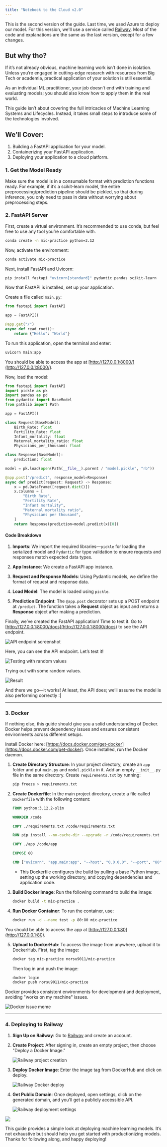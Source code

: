 ```yaml
---
title: "Notebook to the Cloud v2.0"
---
```


This is the second version of the guide. Last time, we used Azure to deploy our model. For this version, we'll use a service called [Railway](https://railway.app/). Most of the code and explanations are the same as the last version, except for a few changes.

## But why tho?

If it’s not already obvious, machine learning work isn’t done in isolation. Unless you’re engaged in cutting-edge research with resources from Big Tech or academia, practical application of your solution is still essential.

As an individual ML practitioner, your job doesn’t end with training and evaluating models; you should also know how to apply them in the real world.

This guide isn’t about covering the full intricacies of Machine Learning Systems and Lifecycles. Instead, it takes small steps to introduce some of the technologies involved.

## We’ll Cover:

1. Building a FastAPI application for your model.
2. Containerizing your FastAPI application.
3. Deploying your application to a cloud platform.

### 1. Get the Model Ready

Make sure the model is in a consumable format with prediction functions ready. For example, if it’s a scikit-learn model, the entire preprocessing/prediction pipeline should be pickled, so that during inference, you only need to pass in data without worrying about preprocessing steps.

### 2. FastAPI Server

First, create a virtual environment. It’s recommended to use conda, but feel free to use any tool you’re comfortable with.

```bash
conda create -n mic-practice python=3.12
```

Now, activate the environment:

```bash
conda activate mic-practice
```

Next, install FastAPI and Uvicorn:

```bash
pip install fastapi "uvicorn[standard]" pydantic pandas scikit-learn
```

Now that FastAPI is installed, set up your application.

Create a file called `main.py`:

```python
from fastapi import FastAPI 

app = FastAPI() 

@app.get("/") 
async def read_root(): 
    return {"Hello": "World"}
```

To run this application, open the terminal and enter:

```bash
uvicorn main:app
```

You should be able to access the app at [http://127.0.0.1:8000/](http://127.0.0.1:8000/).

Now, load the model:

```python
from fastapi import FastAPI
import pickle as pk
import pandas as pd
from pydantic import BaseModel
from pathlib import Path

app = FastAPI()

class Request(BaseModel):
    Birth_Rate: float
    Fertility_Rate: float
    Infant_mortality: float
    Maternal_mortality_ratio: float
    Physicians_per_thousand: float

class Response(BaseModel):
    prediction: float

model = pk.load(open(Path(__file__).parent / "model.pickle", "rb"))

@app.post("/predict", response_model=Response)
async def predict(request: Request) -> Response:
    x = pd.DataFrame([request.dict()])
    x.columns = [
        "Birth Rate",
        "Fertility Rate",
        "Infant mortality",
        "Maternal mortality ratio",
        "Physicians per thousand",
    ]
    return Response(prediction=model.predict(x)[0])
```

#### Code Breakdown

1. **Imports**: We import the required libraries—`pickle` for loading the serialized model and `Pydantic` for type validation to ensure requests and responses match expected data types.

2. **App Instance**: We create a FastAPI app instance.

3. **Request and Response Models**: Using Pydantic models, we define the format of request and response data.

4. **Load Model**: The model is loaded using `pickle`.

5. **Prediction Endpoint**: The `@app.post` decorator sets up a POST endpoint at `/predict`. The function takes a **Request** object as input and returns a **Response** object after making a prediction.

Finally, we’ve created the FastAPI application! Time to test it. Go to [http://127.0.0.1:8000/docs](http://127.0.0.1:8000/docs) to see the API endpoint.

![API endpoint screenshot](Pastedimage20240324221431.png)

Here, you can see the API endpoint. Let’s test it!

![Testing with random values](Pastedimage20240324221737.png)

Trying out with some random values.

![Result](Pastedimage20240324221832.png)

And there we go—it works! At least, the API does; we’ll assume the model is also performing correctly :|

---

### 3. Docker

If nothing else, this guide should give you a solid understanding of Docker. Docker helps prevent dependency issues and ensures consistent environments across different setups.

Install Docker here: [https://docs.docker.com/get-docker](https://docs.docker.com/get-docker). Once installed, run the Docker daemon.

1. **Create Directory Structure**: In your project directory, create an `app` folder and put `main.py` and `model.pickle` in it. Add an empty `__init__.py` file in the same directory. Create `requirements.txt` by running:

   ```bash
   pip freeze > requirements.txt
   ```

2. **Create Dockerfile**: In the main project directory, create a file called `Dockerfile` with the following content:

   ```Dockerfile
   FROM python:3.12.2-slim

   WORKDIR /code

   COPY ./requirements.txt /code/requirements.txt 

   RUN pip install --no-cache-dir --upgrade -r /code/requirements.txt

   COPY ./app /code/app

   EXPOSE 80

   CMD ["uvicorn", "app.main:app", "--host", "0.0.0.0", "--port", "80"]
   ```

   - This Dockerfile configures the build by pulling a base Python image, setting up the working directory, and copying dependencies and application code.

3. **Build Docker Image**: Run the following command to build the image:

   ```bash
   docker build -t mic-practice .
   ```

4. **Run Docker Container**: To run the container, use:

   ```bash
   docker run -d --name test -p 80:80 mic-practice   
   ```

You should be able to access the app at [http://127.0.0.1:80](http://127.0.0.1:80).

5. **Upload to DockerHub**: To access the image from anywhere, upload it to DockerHub. First, tag the image:

   ```bash
   docker tag mic-practice norsu9011/mic-practice
   ```

   Then log in and push the image:

   ```bash
   docker login
   docker push norsu9011/mic-practice
   ```

Docker provides consistent environments for development and deployment, avoiding "works on my machine" issues.

![Docker issue meme](Pastedimage20240324222704.png)

---

### 4. Deploying to Railway

1. **Sign Up on Railway**: Go to [Railway](https://railway.app/) and create an account.

2. **Create Project**: After signing in, create an empty project, then choose "Deploy a Docker Image."

   ![Railway project creation](dep1.png)

3. **Deploy Docker Image**: Enter the image tag from DockerHub and click on deploy.

   ![Railway Docker deploy](dep3.png)

4. **Get Public Domain**: Once deployed, open settings, click on the generated domain, and you’ll get a publicly accessible API.

   ![Railway deployment settings](dep7.png)

![](dep6.png)

This guide provides a simple look at deploying machine learning models. It’s not exhaustive but should help you get started with productionizing models. Thanks for following along, and happy deploying!

